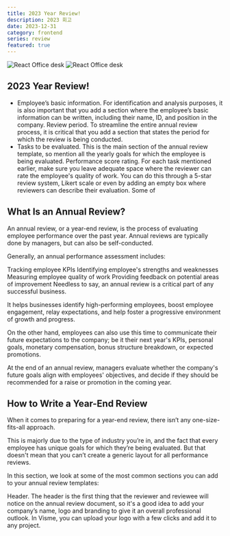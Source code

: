 ```yaml
---
title: 2023 Year Review!
description: 2023 회고
date: 2023-12-31
category: frontend
series: review
featured: true
---
```


![React Office desk](/api/images?imgPath=contents/default_thumbnail.webp)
![React Office desk](/api/images?imgPath=contents/review-series/image-1.jpg)

## 2023 Year Review!

- Employee’s basic information. For identification and analysis purposes, it is also important that you add a section where the employee’s basic information can be written, including their name, ID, and position in the company.
  Review period. To streamline the entire annual review process, it is critical that you add a section that states the period for which the review is being conducted.
- Tasks to be evaluated. This is the main section of the annual review template, so mention all the yearly goals for which the employee is being evaluated.
  Performance score rating. For each task mentioned earlier, make sure you leave adequate space where the reviewer can rate the employee's quality of work. You can do this through a 5-star review system, Likert scale or even by adding an empty box where reviewers can describe their evaluation. Some of

## What Is an Annual Review?

An annual review, or a year-end review, is the process of evaluating employee performance over the past year. Annual reviews are typically done by managers, but can also be self-conducted.

Generally, an annual performance assessment includes:

Tracking employee KPIs
Identifying employee's strengths and weaknesses
Measuring employee quality of work
Providing feedback on potential areas of improvement
Needless to say, an annual review is a critical part of any successful business.

It helps businesses identify high-performing employees, boost employee engagement, relay expectations, and help foster a progressive environment of growth and progress.

On the other hand, employees can also use this time to communicate their future expectations to the company; be it their next year's KPIs, personal goals, monetary compensation, bonus structure breakdown, or expected promotions.

At the end of an annual review, managers evaluate whether the company's future goals align with employees' objectives, and decide if they should be recommended for a raise or promotion in the coming year.

## How to Write a Year-End Review

When it comes to preparing for a year-end review, there isn’t any one-size-fits-all approach.

This is majorly due to the type of industry you’re in, and the fact that every employee has unique goals for which they’re being evaluated. But that doesn't mean that you can’t create a generic layout for all performance reviews.

In this section, we look at some of the most common sections you can add to your annual review templates:

Header. The header is the first thing that the reviewer and reviewee will notice on the annual review document, so it's a good idea to add your company’s name, logo and branding to give it an overall professional outlook. In Visme, you can upload your logo with a few clicks and add it to any project.
